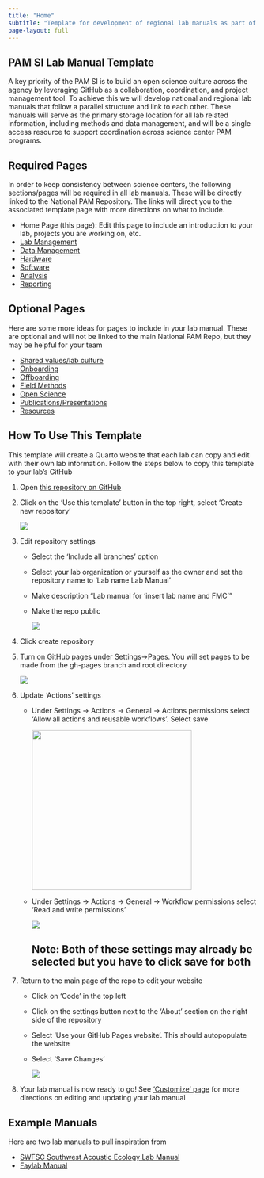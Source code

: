 ```yaml
---
title: "Home"
subtitle: "Template for development of regional lab manuals as part of the Passive Acoustic Monitoring Strategic Initiative"
page-layout: full
---
```


## PAM SI Lab Manual Template

A key priority of the PAM SI is to build an open science culture across the agency by leveraging GitHub as a collaboration, coordination, and project management tool. To achieve this we will develop national and regional lab manuals that follow a parallel structure and link to each other. These manuals will serve as the primary storage location for all lab related information, including methods and data management, and will be a single access resource to support coordination across science center PAM programs.

## Required Pages

In order to keep consistency between science centers, the following sections/pages will be required in all lab manuals. These will be directly linked to the National PAM Repository. The links will direct you to the associated template page with more directions on what to include.

-   Home Page (this page): Edit this page to include an introduction to your lab, projects you are working on, etc.
-   [Lab Management](https://nmfs-ost.github.io/PAM_template_lab_manual/content/LabManagement.html)
-   [Data Management](https://nmfs-ost.github.io/PAM_template_lab_manual/content/DataManagement.html)
-   [Hardware](https://nmfs-ost.github.io/PAM_template_lab_manual/content/Hardware.html)
-   [Software](https://nmfs-ost.github.io/PAM_template_lab_manual/content/Software.html)
-   [Analysis](https://nmfs-ost.github.io/PAM_template_lab_manual/content/AnalysisMethods.html)
-   [Reporting](https://nmfs-ost.github.io/PAM_template_lab_manual/content/Reporting.html)

## Optional Pages

Here are some more ideas for pages to include in your lab manual. These are optional and will not be linked to the main National PAM Repo, but they may be helpful for your team

-   [Shared values/lab culture](https://nmfs-ost.github.io/PAM_template_lab_manual/content/SharedValues.html)
-   [Onboarding](https://nmfs-ost.github.io/PAM_template_lab_manual/content/Onboarding.html)
-   [Offboarding](https://nmfs-ost.github.io/PAM_template_lab_manual/content/Offboarding.html)
-   [Field Methods](https://nmfs-ost.github.io/PAM_template_lab_manual/content/FieldMethods.html)
-   [Open Science](https://nmfs-ost.github.io/PAM_template_lab_manual/content/OpenScience.html)
-   [Publications/Presentations](https://nmfs-ost.github.io/PAM_template_lab_manual/content/PublicationsPresentations.html)
-   [Resources](https://nmfs-ost.github.io/PAM_template_lab_manual/content/Resources.html)

## How To Use This Template

This template will create a Quarto website that each lab can copy and edit with their own lab information. Follow the steps below to copy this template to your lab's GitHub

1.  Open [this repository on GitHub](https://github.com/nmfs-ost/PAM_template_lab_manual)

2.  Click on the 'Use this template' button in the top right, select 'Create new repository'

    ![](content/images/repoTemplate.png)

3.  Edit repository settings

    -   Select the 'Include all branches' option

    -   Select your lab organization or yourself as the owner and set the repository name to 'Lab name Lab Manual'

    -   Make description "Lab manual for 'insert lab name and FMC'"

    -   Make the repo public

        ![](content/images/RepoSettings.png)

4.  Click create repository

5.  Turn on GitHub pages under Settings-\>Pages. You will set pages to be made from the gh-pages branch and root directory

    ![](content/images/branches.png)

6.  Update 'Actions' settings

    -   Under Settings -\> Actions -\> General -\> Actions permissions select 'Allow all actions and reusable workflows'. Select save

        ![](content/images/actions.png){width="323"}

    -   Under Settings -\> Actions -\> General -\> Workflow permissions select 'Read and write permissions'

        ![](content/images/workflowPermissions.png)

        ::: callout-important
        ## Note: Both of these settings may already be selected but you have to click save for both
        :::

7.  Return to the main page of the repo to edit your website

    -   Click on 'Code' in the top left

    -   Click on the settings button next to the 'About' section on the right side of the repository

    -   Select 'Use your GitHub Pages website'. This should autopopulate the website

    -   Select 'Save Changes'

        ![](content/images/website.png)

8.  Your lab manual is now ready to go! See ['Customize' page](https://nmfs-ost.github.io/PAM_template_lab_manual/content/NMFS_OpenSciDirections/add-content.html) for more directions on editing and updating your lab manual

## Example Manuals

Here are two lab manuals to pull inspiration from

-   [SWFSC Southwest Acoustic Ecology Lab Manual](https://sael-swfsc.github.io/SAEL-lab-manual/content/media.html)
-   [Faylab Manual](https://thefaylab.github.io/lab-manual/)
